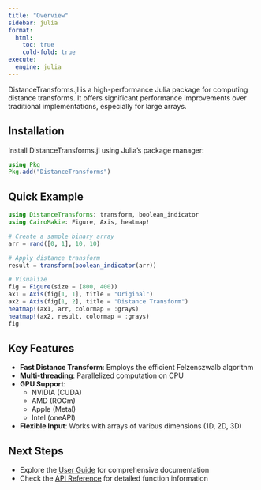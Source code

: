 ```yaml
---
title: "Overview"
sidebar: julia
format:
  html:
    toc: true
    cold-fold: true
execute:
  engine: julia
---
```


DistanceTransforms.jl is a high-performance Julia package for computing distance transforms. It offers significant performance improvements over traditional implementations, especially for large arrays.

## Installation

Install DistanceTransforms.jl using Julia's package manager:

```julia
using Pkg
Pkg.add("DistanceTransforms")
```

## Quick Example

```julia
using DistanceTransforms: transform, boolean_indicator
using CairoMakie: Figure, Axis, heatmap!

# Create a sample binary array
arr = rand([0, 1], 10, 10)

# Apply distance transform
result = transform(boolean_indicator(arr))

# Visualize
fig = Figure(size = (800, 400))
ax1 = Axis(fig[1, 1], title = "Original")
ax2 = Axis(fig[1, 2], title = "Distance Transform")
heatmap!(ax1, arr, colormap = :grays)
heatmap!(ax2, result, colormap = :grays)
fig
```

## Key Features

- **Fast Distance Transform**: Employs the efficient Felzenszwalb algorithm
- **Multi-threading**: Parallelized computation on CPU
- **GPU Support**: 
  - NVIDIA (CUDA) 
  - AMD (ROCm)
  - Apple (Metal)
  - Intel (oneAPI)
- **Flexible Input**: Works with arrays of various dimensions (1D, 2D, 3D)

## Next Steps

- Explore the [User Guide](guide.qmd) for comprehensive documentation
- Check the [API Reference](api.qmd) for detailed function information